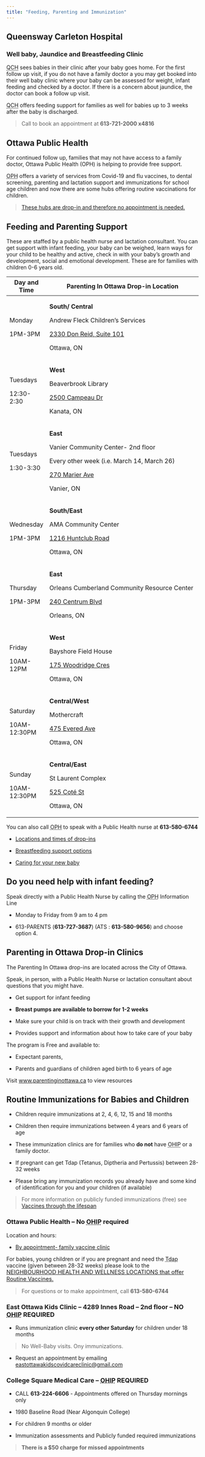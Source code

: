 ---
title: "Feeding, Parenting and Immunization"
---

## Queensway Carleton Hospital

### Well baby, Jaundice and Breastfeeding Clinic

<abbr title="Queensway Carleton Hospital">QCH</abbr> sees babies in their clinic after your baby goes home. For the first follow up visit, if you do not have a family doctor a you may get booked into their well baby clinic where your baby can be assessed for weight, infant feeding and checked by a doctor. If there is a concern about jaundice, the doctor can book a follow up visit.

<abbr title="Queensway Carleton Hospital">QCH</abbr> offers feeding support for families as well for babies up to 3 weeks after the baby is discharged.

> Call to book an appointment at **613-721-2000 x4816**

## Ottawa Public Health

For continued follow up, families that may not have access to a family doctor, Ottawa Public Health (OPH) is helping to provide free support.

<abbr title="Ottawa Public Health">OPH</abbr> offers a variety of services from Covid-19 and flu vaccines, to dental screening, parenting and lactation support and immunizations for school age children and now there are some hubs offering routine vaccinations for children.

> [These hubs are drop-in and therefore no appointment is needed.](https://www.ottawapublichealth.ca/en/public-health-topics/neighbourhood-health-and-wellness-hubs.aspx) 

## Feeding and Parenting Support

These are staffed by a public health nurse and lactation consultant. You can get support with infant feeding, your baby can be weighed, learn ways for your child to be healthy and active, check in with your baby's growth and development, social and emotional development. These are for families with children 0-6 years old.

+---------------+--------------------------------------------------------------------------------------------------------+
| Day and Time  | Parenting In Ottawa Drop-in Location                                                                   |
+===============+========================================================================================================+
| Monday        | **South/ Central**                                                                                     |
|               |                                                                                                        |
| 1PM-3PM       | Andrew Fleck Children's Services                                                                       |
|               |                                                                                                        |
|               | [2330 Don Reid, Suite 101](https://goo.gl/maps/6uaF3poEiwPf85TMA?coh=178573&entry=tt){target="_blank"} |
|               |                                                                                                        |
|               | Ottawa, ON                                                                                             |
+---------------+--------------------------------------------------------------------------------------------------------+
| Tuesdays      | **West**                                                                                               |
|               |                                                                                                        |
| 12:30-2:30    | Beaverbrook Library                                                                                    |
|               |                                                                                                        |
|               | [2500 Campeau Dr](https://goo.gl/maps/ihbwo3C2TwgikT71A?coh=178573&entry=tt){target="_blank"}          |
|               |                                                                                                        |
|               | Kanata, ON                                                                                             |
+---------------+--------------------------------------------------------------------------------------------------------+
| Tuesdays      | **East**                                                                                               |
|               |                                                                                                        |
| 1:30-3:30     | Vanier Community Center- 2nd floor                                                                     |
|               |                                                                                                        |
|               | Every other week (i.e. March 14, March 26)                                                             |
|               |                                                                                                        |
|               | [270 Marier Ave](https://goo.gl/maps/ZQKUxUhomoKvwjnp9?coh=178573&entry=tt){target="_blank"}           |
|               |                                                                                                        |
|               | Vanier, ON                                                                                             |
+---------------+--------------------------------------------------------------------------------------------------------+
| Wednesday     | **South/East**                                                                                         |
|               |                                                                                                        |
| 1PM-3PM       | AMA Community Center                                                                                   |
|               |                                                                                                        |
|               | [1216 Huntclub Road](https://goo.gl/maps/JjR8qCSe8X2Ue3rW6?coh=178573&entry=tt){target="_blank"}       |
|               |                                                                                                        |
|               | Ottawa, ON                                                                                             |
+---------------+--------------------------------------------------------------------------------------------------------+
| Thursday      | **East**                                                                                               |
|               |                                                                                                        |
| 1PM-3PM       | Orleans Cumberland Community Resource Center                                                           |
|               |                                                                                                        |
|               | [240 Centrum Blvd](https://goo.gl/maps/AGfbCP1VY3jXDfbp6?coh=178573&entry=tt){target="_blank"}         |
|               |                                                                                                        |
|               | Orleans, ON                                                                                            |
+---------------+--------------------------------------------------------------------------------------------------------+
| Friday        | **West**                                                                                               |
|               |                                                                                                        |
| 10AM-12PM     | Bayshore Field House                                                                                   |
|               |                                                                                                        |
|               | [175 Woodridge Cres](https://goo.gl/maps/spJpYP35Y3UvGj4Z7?coh=178573&entry=tt){target="_blank"}       |
|               |                                                                                                        |
|               | Ottawa, ON                                                                                             |
+---------------+--------------------------------------------------------------------------------------------------------+
| Saturday      | **Central/West**                                                                                       |
|               |                                                                                                        |
| 10AM-12:30PM  | Mothercraft                                                                                            |
|               |                                                                                                        |
|               | [475 Evered Ave](https://goo.gl/maps/NhEoH3SLKKg5kakG6?coh=178573&entry=tt){target="_blank"}           |
|               |                                                                                                        |
|               | Ottawa, ON                                                                                             |
+---------------+--------------------------------------------------------------------------------------------------------+
| Sunday        | **Central/East**                                                                                       |
|               |                                                                                                        |
| 10AM-12:30PM  | St Laurent Complex                                                                                     |
|               |                                                                                                        |
|               | [525 Coté St](https://goo.gl/maps/WuziBtC3GGCmgYPB8?coh=178573&entry=tt){target="_blank"}              |
|               |                                                                                                        |
|               | Ottawa, ON                                                                                             |
+---------------+--------------------------------------------------------------------------------------------------------+

You can also call <abbr title="Ottawa Public Health">OPH</abbr> to speak with a Public Health nurse at **613-580-6744**

-   [Locations and times of drop-ins](https://calendars.ottawapublichealth.ca/PIODropIns/Week){target="_blank"}

-   [Breastfeeding support options](https://www.parentinginottawa.ca/en/breastfeeding/breastfeeding-resources-in-ottawa.aspx){target="_blank"}

-   [Caring for your new baby](https://www.parentinginottawa.ca/en/babies-and-toddlers/Life-with-a-new-baby.aspx){target="_blank"}

## Do you need help with infant feeding?

Speak directly with a Public Health Nurse by calling the <abbr title="Ottawa Public Health">OPH</abbr> Information Line

-   Monday to Friday from 9 am to 4 pm

-   613-PARENTS (**613-727-3687**) (ATS : **613-580-9656**) and choose option 4.

## Parenting in Ottawa Drop-in Clinics

The Parenting In Ottawa drop-ins are located across the City of Ottawa.

Speak, in person, with a Public Health Nurse or lactation consultant about questions that you might have.

-   Get support for infant feeding

-   **Breast pumps are available to borrow for 1-2 weeks**

-   Make sure your child is on track with their growth and development

-   Provides support and information about how to take care of your baby

The program is Free and available to:

-   Expectant parents,

-   Parents and guardians of children aged birth to 6 years of age

Visit [www.parentinginottawa.ca](https://calendars.ottawapublichealth.ca/PIODropIns/Week?Breastfeeding%20and%20Parenting%20Support%20Drop-Ins=Parenting%20in%20Ottawa%20Drop-Ins%20(Breastfeeding%20and%20parenting%20support%20for%20parents%20of%20children%20from%20birth%20to%206%20years)&){target="_blank"} to view resources

## Routine Immunizations for Babies and Children

-   Children require immunizations at 2, 4, 6, 12, 15 and 18 months

-   Children then require immunizations between 4 years and 6 years of age

-   These immunization clinics are for families who **do not** have <abbr title="Ontario Health Insurance Plan">OHIP</abbr> or a family doctor.

-   If pregnant can get Tdap (Tetanus, Diptheria and Pertussis) between 28-32 weeks

-   Please bring any immunization records you already have and some kind of identification for you and your children (if available)

> For more information on publicly funded immunizations (free) see [Vaccines through the lifespan](https://www.health.gov.on.ca/en/pro/programs/immunization/docs/immunization_poster_lifespan.pdf){target="_blank"}

### Ottawa Public Health -- No <abbr title="Ontario Health Insurance Plan">OHIP</abbr> required

Location and hours:

-   [By appointment- family vaccine clinic](https://reservation.frontdesksuite.ca/oph/routinecommunity/Home/Index?Culture=en&PageId=a5d911ef-1a96-474d-96cf-239ec39c0da6&ShouldStartReserveTimeFlow=False&ButtonId=00000000-0000-0000-0000-000000000000){target="_blank"}

For babies, young children or if you are pregnant and need the <abbr title="Tetanus, Diptheria and Pertussis">Tdap</abbr> vaccine (given between 28-32 weeks) please look to the [NEIGHBOURHOOD HEALTH AND WELLNESS LOCATIONS that offer Routine Vaccines.](#0){target="_blank" style="font-size: 11pt;"}

> For questions or to make appointment, call **613-580-6744**

### East Ottawa Kids Clinic -- 4289 Innes Road -- 2nd floor -- **NO** <abbr title="Ontario Health Insurance Plan">OHIP</abbr> REQUIRED

-   Runs immunization clinic **every other Saturday** for children under 18 months

> No Well-Baby visits. Ony immunizations.

-   Request an appointment by emailing [eastottawakidscovidcareclinic\@gmail.com](mailto:eastottawakidscovidcareclinic@gmail.com){.email}

### College Square Medical Care -- <abbr title="Ontario Health Insurance Plan">OHIP</abbr> REQUIRED

-   CALL **613-224-6606** - Appointments offered on Thursday mornings only

-   1980 Baseline Road (Near Algonquin College)

-   For children 9 months or older

-   Immunization assessments and Publicly funded required immunizations

> **There is a \$50 charge for missed appointments**
